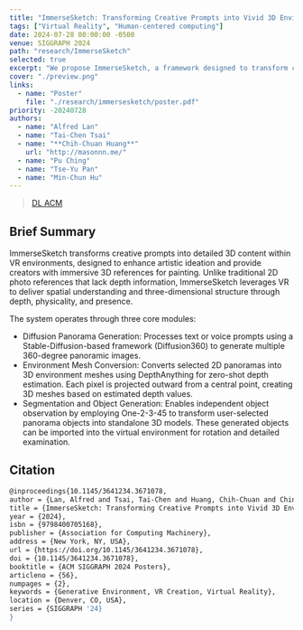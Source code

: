 ```yaml
---
title: "ImmerseSketch: Transforming Creative Prompts into Vivid 3D Environments in VR"
tags: ["Virtual Reality", "Human-centered computing"]
date: 2024-07-28 00:00:00 -0500
venue: SIGGRAPH 2024
path: "research/ImmerseSketch"
selected: true
excerpt: "We propose ImmerseSketch, a framework designed to transform creative prompts into vivid and detailed 3D content within a Virtual Reality (VR) environment. Our aim is to inspire creative ideation and to provide creators with 3D reference content for painting. We focus on generating initial panoramic images through diffusion models and then converting these images into rich 3D environments with the aid of depth estimation"
cover: "./preview.png"
links:
  - name: "Poster"
    file: "./research/immersesketch/poster.pdf"
priority: -20240728
authors:
  - name: "Alfred Lan"
  - name: "Tai-Chen Tsai"
  - name: "**Chih-Chuan Huang**"
    url: "http://masonnn.me/"
  - name: "Pu Ching"
  - name: "Tse-Yu Pan"
  - name: "Min-Chun Hu"
---
```


> [DL ACM](https://dl.acm.org/doi/abs/10.1145/3641234.3671078)

## Brief Summary
ImmerseSketch transforms creative prompts into detailed 3D content within VR environments, designed to enhance artistic ideation and provide creators with immersive 3D references for painting. Unlike traditional 2D photo references that lack depth information, ImmerseSketch leverages VR to deliver spatial understanding and three-dimensional structure through depth, physicality, and presence.


The system operates through three core modules:
- Diffusion Panorama Generation: Processes text or voice prompts using a Stable-Diffusion-based framework (Diffusion360) to generate multiple 360-degree panoramic images.
- Environment Mesh Conversion: Converts selected 2D panoramas into 3D environment meshes using DepthAnything for zero-shot depth estimation. Each pixel is projected outward from a central point, creating 3D meshes based on estimated depth values.
- Segmentation and Object Generation: Enables independent object observation by employing One-2-3-45 to transform user-selected panorama objects into standalone 3D models. These generated objects can be imported into the virtual environment for rotation and detailed examination.

## Citation
```bash
@inproceedings{10.1145/3641234.3671078,
author = {Lan, Alfred and Tsai, Tai-Chen and Huang, Chih-Chuan and Ching, Pu and Pan, Tse-Yu and Hu, Min-Chun},
title = {ImmerseSketch: Transforming Creative Prompts into Vivid 3D Environments in VR},
year = {2024},
isbn = {9798400705168},
publisher = {Association for Computing Machinery},
address = {New York, NY, USA},
url = {https://doi.org/10.1145/3641234.3671078},
doi = {10.1145/3641234.3671078},
booktitle = {ACM SIGGRAPH 2024 Posters},
articleno = {56},
numpages = {2},
keywords = {Generative Environment, VR Creation, Virtual Reality},
location = {Denver, CO, USA},
series = {SIGGRAPH '24}
}
```